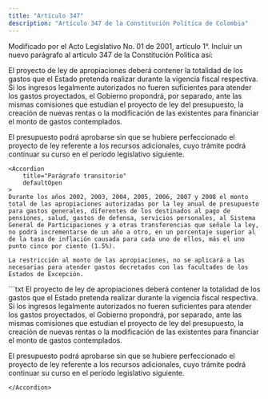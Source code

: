 ```yaml
---
title: "Artículo 347"
description: "Artículo 347 de la Constitución Política de Colombia"
---
```


<Warning>Modificado por el Acto Legislativo No. 01 de 2001, artículo 1°. Incluir un nuevo parágrafo al artículo 347 de la Constitución Política así: </Warning>

El proyecto de ley de apropiaciones deberá contener la totalidad de los gastos que el Estado pretenda realizar durante la vigencia fiscal respectiva. Si los ingresos legalmente autorizados no fueren suficientes para atender los gastos proyectados, el Gobierno propondrá, por separado, ante las mismas comisiones que estudian el proyecto de ley del presupuesto, la creación de nuevas rentas o la modificación de las existentes para financiar el monto de gastos contemplados.

El presupuesto podrá aprobarse sin que se hubiere perfeccionado el proyecto de ley referente a los recursos adicionales, cuyo trámite podrá continuar su curso en el período legislativo siguiente.

    <Accordion
        title="Parágrafo transitorio"
        defaultOpen
    >
    Durante los años 2002, 2003, 2004, 2005, 2006, 2007 y 2008 el monto total de las apropiaciones autorizadas por la ley anual de presupuesto para gastos generales, diferentes de los destinados al pago de pensiones, salud, gastos de defensa, servicios personales, al Sistema General de Participaciones y a otras transferencias que señale la ley, no podrá incrementarse de un año a otro, en un porcentaje superior al de la tasa de inflación causada para cada uno de ellos, más el uno punto cinco por ciento (1.5%).

    La restricción al monto de las apropiaciones, no se aplicará a las necesarias para atender gastos decretados con las facultades de los Estados de Excepción.

</Accordion>


<Accordion title="Artículo original antes de la modificación:">
```txt 
El proyecto de ley de apropiaciones deberá contener la totalidad de los gastos que el Estado pretenda realizar durante la vigencia fiscal respectiva. Si los ingresos legalmente autorizados no fueren suficientes para atender los gastos proyectados, el Gobierno propondrá, por separado, ante las mismas comisiones que estudian el proyecto de ley del presupuesto, la creación de nuevas rentas o la modificación de las existentes para financiar el monto de gastos contemplados.

El presupuesto podrá aprobarse sin que se hubiere perfeccionado el proyecto de ley referente a los recursos adicionales, cuyo trámite podrá continuar su curso en el período legislativo siguiente.
```
</Accordion>
